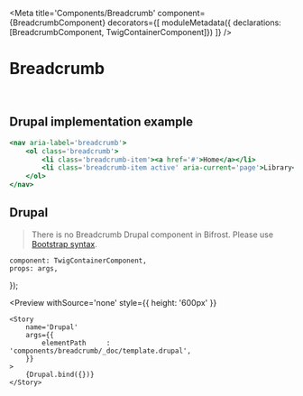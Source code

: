 


<Meta 
    title='Components/Breadcrumb' 
    component={BreadcrumbComponent}
    decorators={[
        moduleMetadata({ declarations: [BreadcrumbComponent, TwigContainerComponent]})
    ]}
/>


# Breadcrumb

<br/>



## Drupal implementation example

```jsx
<nav aria-label='breadcrumb'>
    <ol class='breadcrumb'>
        <li class='breadcrumb-item'><a href='#'>Home</a></li>
        <li class='breadcrumb-item active' aria-current='page'>Library</li>
    </ol>
</nav>
```



## Drupal

> There is no Breadcrumb Drupal component in Bifrost.
> Please use <a class='bf-link' target='_blank' href='https://getbootstrap.com/docs/4.0/components/breadcrumb/'>Bootstrap syntax</a>.


    component: TwigContainerComponent,
    props: args,
});

<Preview
    withSource='none'
    style={{ height: '600px' }}
>
    <Story 
        name='Drupal'
        args={{ 
            elementPath     : 'components/breadcrumb/_doc/template.drupal',
        }}
    >
        {Drupal.bind({})}
    </Story>
</Preview>